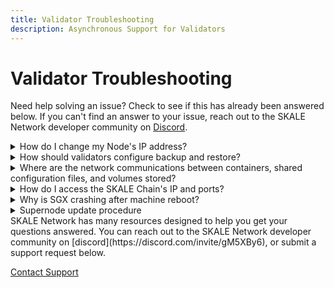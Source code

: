 ```yaml
---
title: Validator Troubleshooting
description: Asynchronous Support for Validators
---
```



# Validator Troubleshooting

Need help solving an issue? Check to see if this has already been answered below. If you can't find an answer to your issue, reach
out to the SKALE Network developer community on [Discord](https://discord.com/invite/gM5XBy6).

<details>
<summary>How do I change my Node's IP address?</summary>
See [Changing Node IP](/run-a-node/node-cli/changing-node-ip) in the Node CLI section.
</details>

<details>
<summary>How should validators configure backup and restore?</summary>

Validators are responsible for backing up everything on the supernode. SKALE Network relies on validators to complete the backup procedure for each of the supernodes. SKALE Network replicates the data for each SKALE Chain across 16 nodes, adding an additional layer of data availability. If a node goes down for a long time, the other 2/3 of 15 will be responsible for taking the SKALE Chain's snapshot and shuffling the SKALE Chain in the SKALE Network. If a validator supernode is down for a long time, it may be reallocated to service new SKALE Chains depending on the length of the downtime.

Please check [supernode backup](https://github.com/skalenetwork/skale-node-cli/blob/develop/README.md#node-commands) and [sgx_backup](https://github.com/skalenetwork/sgxwallet/blob/develop/docs/backup-procedure.md) to learn more about how to back up the supernode or SGXWallet, and restore.
</details>

<details>
<summary>Where are the network communications between containers, shared configuration files, and volumes stored?</summary>
You can find these details in the [skale-node](https://github.com/skalenetwork/skale-node) repository and the [docker-compose.yml](https://github.com/skalenetwork/skale-node/blob/f928b95e69c548f12b4b21bd11a16fe2d239b83b/docker-compose.yml).
</details>

<details>
<summary>How do I access the SKALE Chain's IP and ports?</summary>
You can use the node-cli to view firewall info and SKALE Chain info:
```shell
# Show firewall rules for IP and Ports
skale schains show-rules

# Show the SKALE Chain Config
skale schains config [SCHAIN_NAME]
```

In this file, you can see all the SKALE Chain information:

![SKALE Chain Info](https://assets.website-files.com/5be05ae542686c4ebf192462/5d9f9cb5adfc337b00747f66_Screen%20Shot%202019-10-10%20at%201.53.21%20PM.png)
</details>

<details>
<summary>What are the following Supernode ports used for?</summary>

| Port               | Description                                                                                                                                                            | Notes                                                                                                                 |
|--------------------|------------------------------------------------------------------------------------------------------------------------------------------------------------------------|-----------------------------------------------------------------------------------------------------------------------|
| 3009/TCP           | Watchdog service provides sla-agent and SKALE Monitoring/Metrics site with data about all containers' statuses on all SKALE supernodes                                     | Used by nginx as reverse proxy for Flask-based Watchdog                                                             |
| 8080/TCP           | Used by cAdvisor (Prometheus exporter) - to analyze and expose resource usage and performance data from running docker containers                                      | Running cAdvisor container is optional (MONITORING_CONTAINERS=True)                                                 |
| 9100/TCP           | Used by Prometheus Node Exporter - to measure host resources such as memory, disk, and CPU utilization, etc.                                                         | Running Node exporter container is optional (MONITORING_CONTAINERS=True)                                            |
| 22                 | Used by the supernode operator to ssh into the machine                                                                                                                   |                                                                                                                       |
| 10000–11500/TCP    | These ports should be open for communications inside sChains between different supernodes.                                                                                | When there are no sChains, these ports are closed by iptables rules. It’s important not to add another firewall, because sChain configuration is created dynamically as well as iptables rules. |

</details>
<details>
<summary>Can I use Kubernetes?</summary>
Yes. However, you will need to make sure that your platform is compatible with SKALE. In particular, your platform must allow docker-lvmpy to dynamically partition the external drive for each SKALE chain.
</details>

<details>
<summary>Where can I find the SKALE Supernode logs?</summary>

Validators can run these commands to check their logs in their supernode:

Here are some logs and commands you can use for troubleshooting or to provide logs to the core team. The most used and first place to look at:

```shell
docker logs skale_api
```

or

```shell
docker logs skale_admin
```

Transaction manager logs:

```shell
docker logs skale_transaction_manager
```

All running containers logs:

```shell
skale logs dump [PATH]
```

SGX certification in validator supernode:

```shell
ls -l ~/.skale/node_data/sgx_certs/
```

SGX wallet logs:

```shell
docker logs runsgx_sgxwallet_1
```

Node-cli debugging logs:

```shell
~/.skale/.skale-cli-log/debug-node-cli.log
```

Docker-lvmpy logs:

```shell
cat /var/log/docker-lvmpy/lvmpy.log
```
</details>

<details>
<summary>Why is SGX crashing after machine reboot?</summary>

SGXWallet may crash after a reboot if you didn't disable automatic updates. This is because SGXWallet is based on new low-level technology, and kernel updates may break the system. It's recommended to only update the SGXWallet server if there are critical security fixes.
</details>
<details>
<summary>Supernode update procedure</summary>

Updating system packages is an important part of supernode maintenance and security. Updates may contain fixes for recent security issues. However, newer updates may be incompatible with SKALE supernode software. Therefore, updating should be executed carefully.

::::warning
Make sure that the infrastructure provider doesn't update packages after the system is restarted.
The following list contains packages that require additional attention.
Critical risk (updates should be performed only if there are some messages from the core team):
  - kernel updates on SGXWallet server.

::::info
Currently, SGX is tested on 4.15-* kernels. It's best to avoid minor version updates too.
**High Risk** (updates should be avoided in general):
- kernel on SKALE supernode server
- docker
- docker-compose
- btrfs-progs

**Medium Risk** (updates should be performed very carefully):
- lvm2
- iptables
- iptables-persistent
- python

**General tips**

1. Carefully check which packages will be updated when executing `apt upgrade`. You can use `apt list --upgradable`
2. Avoid executing `apt dist-upgrade`
3. Disabling updates for certain packages can be done using `apt-mark hold` ([apt-mark man page](https://manpages.debian.org/stretch/apt/apt-mark.8.en.html)). For example, to forbid kernel updates you should run:

    ```shell
    sudo apt-mark hold linux-generic linux-image-generic linux-headers-generic
    ```

Another option is to use unattended upgrades ([Unattended Upgrades wiki](https://wiki.debian.org/UnattendedUpgrades)), which allows you to automatically keep the system current with the latest security updates. There is an option to exclude some packages from the update list using the `Package-Blacklist` section in the configuration file. For example, to disallow Linux kernel updates, you should place the following lines in the `/etc/apt/apt.conf.d/50unattended-upgrades` file:

```shell
Unattended-Upgrade::Package-Blacklist {
        "linux-generic";
        "linux-image-generic";
        "linux-headers-generic";
};
```
</details>
SKALE Network has many resources designed to help you get your questions answered. You can reach out to the SKALE Network developer community on [discord](https://discord.com/invite/gM5XBy6), or submit a support request below.

[Contact Support](https://skalelabs.typeform.com/to/pSu895)

